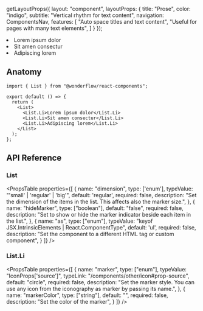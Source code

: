 

  getLayoutProps({
    layout: "component",
    layoutProps: {
      title: "Prose",
      color: "indigo",
      subtitle: "Vertical rhythm for text content",
      navigation: ComponentsNav,
      features: [
        "Auto space titles and text content",
        "Useful for pages with many text elements",
      ]
    }
  });

<LiveArea>
  <List>
    <Li marker="check" markerColor="var(--highlight-green-foreground)">Lorem ipsum dolor</Li>
    <Li marker="triangle-exclamation" markerColor="var(--highlight-yellow-foreground)">Sit amen consectur</Li>
    <Li marker="xmark" markerColor="var(--highlight-red-foreground)">Adipiscing lorem</Li>
  </List>
</LiveArea>

## Anatomy

```tsx lines="1,5-9"
import { List } from "@wonderflow/react-components";

export default () => {
  return (
    <List>
      <List.Li>Lorem ipsum dolor</List.Li>
      <List.Li>Sit amen consectur</List.Li>
      <List.Li>Adipiscing lorem</List.Li>
    </List>
  );
};
```

## API Reference

### List

<PropsTable
  properties={[
    {
      name: "dimension",
      type: ['enum'],
      typeValue: "'small' | 'regular' | 'big'",
      default: 'regular',
      required: false,
      description: "Set the dimension of the items in the list. This affects also the marker size.",
    },
    {
      name: "hideMarker",
      type: ["boolean"],
      default: "false",
      required: false,
      description: "Set to show or hide the marker indicator beside each item in the list.",
    },
    {
      name: "as",
      type: ["enum"],
      typeValue: "keyof JSX.IntrinsicElements | React.ComponentType<any>",
      default: 'ul',
      required: false,
      description:
        "Set the component to a different HTML tag or custom component",
    }
  ]}
/>


### List.Li

<PropsTable
  properties={[
    {
      name: "marker",
      type: ["enum"],
      typeValue: "IconProps['source']",
      typeLink: "/components/other/icon#prop-source",
      default: "circle",
      required: false,
      description: "Set the marker style. You can use any icon from the iconography as marker by passing its name.",
    },
    {
      name: "markerColor",
      type: ["string"],
      default: "",
      required: false,
      description: "Set the color of the marker",
    }
  ]}
/>
